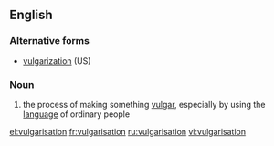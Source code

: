 ==English==
===Alternative forms===
*[[vulgarization]] (US)

===Noun===
{{en-noun}}

#{{UK}} the process of making something [[vulgar]], especially by using the [[language]] of ordinary people

[[el:vulgarisation]]
[[fr:vulgarisation]]
[[ru:vulgarisation]]
[[vi:vulgarisation]]